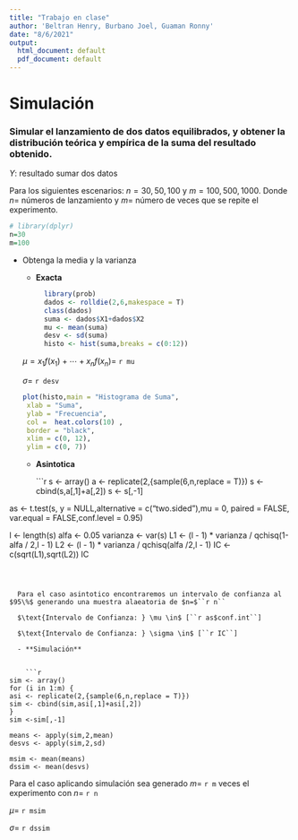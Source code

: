 ```yaml
---
title: "Trabajo en clase"
author: 'Beltran Henry, Burbano Joel, Guaman Ronny'
date: "8/6/2021"
output:
  html_document: default
  pdf_document: default
---
```


# Simulación
### Simular el lanzamiento de dos datos equilibrados, y obtener la distribución teórica y empírica de la suma del resultado obtenido.

$Y:$ resultado sumar dos datos 

Para los siguientes escenarios: $n=30,50,100$ y $m=100,500,1000$. Donde $n=$ números de lanzamiento y $m=$ número de veces que se repite el experimento.
```r
# library(dplyr)
n=30
m=100

```

- Obtenga la media y la varianza 
  
  - **Exacta** 
  
    
    ```r
      library(prob)
      dados <- rolldie(2,6,makespace = T)
      class(dados)
      suma <- dados$X1+dados$X2
      mu <- mean(suma)
      desv <- sd(suma)
      histo <- hist(suma,breaks = c(0:12))
    ```


  $\mu=x_1f(x_1)+\cdots+x_nf(x_n)=$ ``r mu``
      
  $\sigma=$ ``r desv``
      
      
    ```r
plot(histo,main = "Histograma de Suma",
     xlab = "Suma",
     ylab = "Frecuencia",
     col =  heat.colors(10) ,
     border = "black",
     xlim = c(0, 12),
     ylim = c(0, 7))
```
      
      
    
  - **Asintotica**
    
    ```r
s <- array()
a <- replicate(2,{sample(6,n,replace = T)}) 
s <- cbind(s,a[,1]+a[,2])
s <- s[,-1]

as <- t.test(s, y = NULL,alternative = c("two.sided"),mu = 0, paired = FALSE, var.equal = FALSE,conf.level = 0.95)

l <- length(s)
 alfa <- 0.05
 varianza <- var(s)
 L1 <- (l - 1) * varianza / qchisq(1-alfa / 2,l - 1)
 L2 <- (l - 1) * varianza / qchisq(alfa /2,l - 1)
 IC <- c(sqrt(L1),sqrt(L2))
 IC
```
      
      
      
  Para el caso asintotico encontraremos un intervalo de confianza al $95\%$ generando una muestra alaeatoria de $n=$``r n``
      
  $\text{Intervalo de Confianza: } \mu \in$ [``r as$conf.int``]
      
  $\text{Intervalo de Confianza: } \sigma \in$ [``r IC``] 
      
  - **Simulación**
    
    
    ```r
sim <- array()
for (i in 1:m) {
asi <- replicate(2,{sample(6,n,replace = T)}) 
sim <- cbind(sim,asi[,1]+asi[,2])
}
sim <-sim[,-1]

means <- apply(sim,2,mean)
desvs <- apply(sim,2,sd)

msim <- mean(means)
dssim <- mean(desvs)
```
      
      
  Para el caso aplicando simulación sea generado $m=$ ``r m`` veces el experimento con $n=$ ``r n``
      
  $\mu=$ ``r msim``
      
  $\sigma=$ ``r dssim``
    